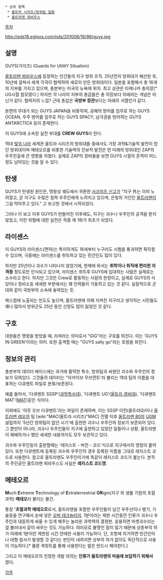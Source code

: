  * 상위 항목
  * [[울트라 시리즈/방위팀 일람]]
  * [[울트라맨 뫼비우스]]

[[목차]]

http://pds18.egloos.com/pds/201008/16/96/guys.jpg

== 설명 ==
GUYS(가이즈) (Guards for UtilitY Situation)

[[울트라맨 뫼비우스]]에 등장하는 인간들의 지구 방위 조직. 25년전의 방위대가 해산된 후, 10년에 걸쳐서 세계 각국이 협력하여 새로이 만든 방위대이다. 일본을 포함해서 총 16개의 지부를 가지고 있으며, 총본부는 미국의 뉴욕에 위치. 최고 상관은 타케나카 총의장[* UG시절 참모였다.] 하지만 각 나라의 지부의 총감들은 총 의장보다 아래라는 개념은 아닌거 같다. 협력자의 느낌? 근데 총감은 '''국방부 장관'''보다는 아래의 서열인거 같다.

본편의 무대가 되는 GUYS JAPAN을 비롯하여, 공해의 방어를 임무로 하는 GUYS OCEAN, 우주 방어를 임무로 하는 GUYS SPACY, 남극권을 방어하는 GUYS ANTARCTICA 등이 존재한다.

이 GUYS에 소속된 실전 부대를 '''CREW GUYS'''라 한다.

역대 [[빛의 나라]] 세계관 울트라 시리즈의 방위대들 중에서도 가장 과학&기술적 발전이 컸던 방위대이며 메테오르를 비롯한 기술력의 진보적 발전은 먼 미래의 방위대인 ZAP의 우주진출에 큰 영향을 끼쳤다. 실제로 ZAP의 장비들을 보면 GUYS 시절의 흔적이 어느정도 남아있는 것을 알 수 있다.

== 탄생 ==
GUYS가 탄생된 원인은, 명왕성 궤도에서 귀환한 [[사코미즈 신고]]가 "지구 外는 이미 노려졌고, 곧 지구도 수많은 침략 우주인에게 노려지고 있으며, 은빛의 거인인 [[울트라맨]]이 그걸 막아주고 있다." 고 보고한 것에서 시작되었다.

그러나 이 보고 이후 GUYS가 만들어진 이후에도, 지구는 괴수나 우주인의 공격을 받지 않았고, 이런 위협에 대한 실전은 작중 제 1화가 최초가 되었다.

== 라이센스 ==
이 GUYS의 라이센스(면허)는 특이하게도 16세부터 누구라도 시험을 통과하면 획득할 수 있으며, 극중에는 라이센스를 취득하고 있는 민간인도 많이 있다.

하지만 25년이나 괴수가 나타나지 않았기에, 현재에 와서는 '''취학이나 취직에 편리한 자격증''' 정도로만 인식되고 있으며, 라이센스 취득후 GUYS에 입대하는 사람은 실제로는 소수라고 한다. 하지만 그것은 Crew로 활동하는 사람의 한정이고, 실제로 GUYS의 식당이나 정비소등 세세한 부분에서는 꽤 인력들이 가동하고 있는 것 같다. 실질적으로 군대와 같이 국방부의 소속에 놓여있는 듯.

매스컴에 노출되는 빈도도 높으며, 울트라맨에 의해 지켜진 지구라고 생각하는 시민들도 꽤나 많아서 방위군도 25년 동안 신망도 많이 잃었던 것 같다.

== 구호 ==
대원들은 명령을 받았을 때, 라져라는 의미로서 "GIG"라는 구호를 외친다. 이는 'GUYS IN GREEN'이라는 의미. 또한 출격할 때는 "GUYS sally go"라는 호령을 외친다.

== 정보의 관리 ==
총본부의 데이터 베이스에는 과거에 활약한 특수, 방위팀과 싸웠던 괴수와 우주인의 정보가 모여있다. 그것들의 데이터는 "아카이브 무브먼트'라 불리는 역대 팀의 이름을 대표하는 다큐멘트 파일로 분류/보존된다.

예를 들어서, '다큐멘트 SSSP'([[과학특수대]]), '다큐멘트 UG'([[울트라 경비대]]), '다큐멘트 MAT'([[MAT]])같은 식이다.

이외에도 '아웃 오브 다큐멘트'라는 파일이 존재하며, 이는 SSSP 이전(울트라Q)이나 [[울트라맨 레오]]의 팀 [wiki:"MAC(울트라 시리즈)"MAC] 전멸 이후 [[울트라맨 80]]의 [[UGM]] 설립까지 '5년간 방위팀이 없던 시기'에 출현한 괴수나 우주인의 정보가 보존되어 있다. 그 뿐만이 아니라, 괴수나 우주인들이 지구에 출현하고 있었던 일들이나 상황, 울트라맨이 패배하거나 했던 세세한 내용까지도 모두 보관하고 있다.

괴수와 우주인등이 출현할때는 '레지스트 - 버전 - 코드'식으로 지구에서의 명칭이 붙어 있다. 또한 다큐멘트에 등록된 괴수와 우주인의 경우 등록된 이름을 그대로 레지스트 코드로 사용한다. 참고로 울트라맨도 우주인이기에 똑같이 레지스트 코드가 붙는다. 본작의 주인공인 울트라맨 뫼비우스도 사실은 '''레지스트 코드명'''.

== 메테오르 ==
'''M'''uch '''E'''xtreme '''T'''echnology of '''E'''xtraterrestrial '''OR'''igin(지구 외 생물 기원의 초절과학)
'''메테오'''라 불리는 물건. 

통칭 ''''초절과학 메테오르'''로서, 울트라맨을 포함한 우주인들이 남긴 우주선이나 병기, 기술등을 연구해서 손에 넣은 [[오버 테크놀러지]]. 1분이라는 제한 시간동안 인류가 괴수나 우주인과 대등하게 싸울 수 있게 해주는 놀라운 과학력의 결정판. 응용하면 마켓괴수라는걸 불러내서 같이 싸우는 것도 가능하다. 여러모로 불명인 점이 많기 때문에 상층부의 허가 아래에 1분이란 제한된 시간 안에만 사용이 가능하다. 단, 조항에 의거하면 민간인이나 대형 참사가 발생할 것 같다는 판단이 내려지면 상부의 허가 없이도 독단적으로 사용이 가능하다.[* 물론 콕핏트를 통해 사용한다는 말은 반드시 해야한다.]

그리고 이 메테오르의 진정한 개발 의의는 '''인류가 울트라맨의 마음에 보답하기 위해서''' 였다.

[[각주]]
